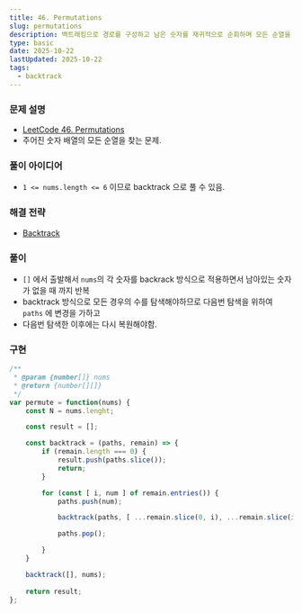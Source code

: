 ```yaml
---
title: 46. Permutations
slug: permutations
description: 백트래킹으로 경로를 구성하고 남은 숫자를 재귀적으로 순회하며 모든 순열을 생성하는 방법
type: basic
date: 2025-10-22
lastUpdated: 2025-10-22
tags:
  - backtrack
---
```



### 문제 설명 

* [LeetCode 46. Permutations](https://leetcode.com/problems/permutations/)
* 주어진 숫자 배열의 모든 순열을 찾는 문제.

### 풀이 아이디어

* `1 <= nums.length <= 6` 이므로 backtrack 으로 풀 수 있음.

### 해결 전략

* [Backtrack](../../frame/backtrack/) 

### 풀이 

* `[]` 에서 출발해서 `nums`의 각 숫자를 backrack 방식으로 적용하면서 남아있는 숫자가 없을 때 까지 반복
* backtrack 방식으로 모든 경우의 수를 탐색해야하므로 다음번 탐색을 위하여 `paths` 에 변경을 가하고
* 다음번 탐색한 이후에는 다시 복원해야함.

### 구현 

```typescript
/**
 * @param {number[]} nums
 * @return {number[][]}
 */
var permute = function(nums) {
    const N = nums.lenght;

    const result = [];

    const backtrack = (paths, remain) => {
        if (remain.length === 0) {
            result.push(paths.slice());
            return;
        }

        for (const [ i, num ] of remain.entries()) {
            paths.push(num);

            backtrack(paths, [ ...remain.slice(0, i), ...remain.slice(i + 1) ]);

            paths.pop();

        }
    }

    backtrack([], nums);
    
    return result;
};
```
